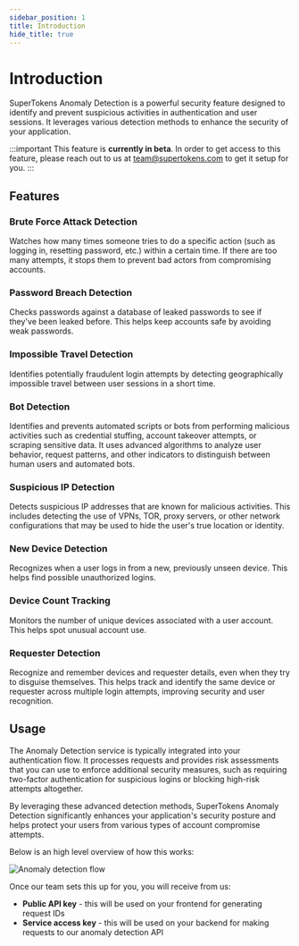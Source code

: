 ```yaml
---
sidebar_position: 1
title: Introduction
hide_title: true
---
```



# Introduction

SuperTokens Anomaly Detection is a powerful security feature designed to identify and prevent suspicious activities in authentication and user sessions. It leverages various detection methods to enhance the security of your application.

:::important
This feature is **currently in beta**. In order to get access to this feature, please reach out to us at team@supertokens.com to get it setup for you.
:::

## Features

### Brute Force Attack Detection
Watches how many times someone tries to do a specific action (such as logging in, resetting password, etc.) within a certain time. If there are too many attempts, it stops them to prevent bad actors from compromising accounts.

### Password Breach Detection
Checks passwords against a database of leaked passwords to see if they've been leaked before. This helps keep accounts safe by avoiding weak passwords.

### Impossible Travel Detection
Identifies potentially fraudulent login attempts by detecting geographically impossible travel between user sessions in a short time.

### Bot Detection
Identifies and prevents automated scripts or bots from performing malicious activities such as credential stuffing, account takeover attempts, or scraping sensitive data. It uses advanced algorithms to analyze user behavior, request patterns, and other indicators to distinguish between human users and automated bots.

### Suspicious IP Detection
Detects suspicious IP addresses that are known for malicious activities. This includes detecting the use of VPNs, TOR, proxy servers, or other network configurations that may be used to hide the user's true location or identity.

### New Device Detection
Recognizes when a user logs in from a new, previously unseen device. This helps find possible unauthorized logins.

### Device Count Tracking
Monitors the number of unique devices associated with a user account. This helps spot unusual account use.

### Requester Detection
Recognize and remember devices and requester details, even when they try to disguise themselves. This helps track and identify the same device or requester across multiple login attempts, improving security and user recognition.


## Usage

The Anomaly Detection service is typically integrated into your authentication flow. It processes requests and provides risk assessments that you can use to enforce additional security measures, such as requiring two-factor authentication for suspicious logins or blocking high-risk attempts altogether.

By leveraging these advanced detection methods, SuperTokens Anomaly Detection significantly enhances your application's security posture and helps protect your users from various types of account compromise attempts.

Below is an high level overview of how this works:

<img src="/img/anomalydetection/sequence-diagram.png" alt="Anomaly detection flow"/>

Once our team sets this up for you, you will receive from us:
- **Public API key** - this will be used on your frontend for generating request IDs
- **Service access key** - this will be used on your backend for making requests to our anomaly detection API
